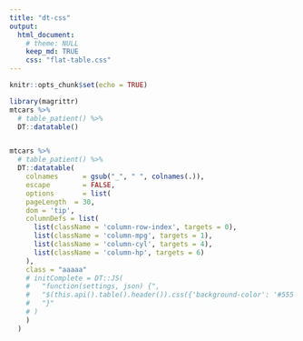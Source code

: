 ```yaml
---
title: "dt-css"
output: 
  html_document:
    # theme: NULL
    keep_md: TRUE
    css: "flat-table.css"
---
```


```r
knitr::opts_chunk$set(echo = TRUE)
```

```r
library(magrittr)
mtcars %>% 
  # table_patient() %>% 
  DT::datatable()


mtcars %>% 
  # table_patient() %>% 
  DT::datatable(
    colnames      = gsub("_", " ", colnames(.)),
    escape        = FALSE,
    options       = list(
    pageLength  = 30,
    dom = 'tip',
    columnDefs = list(
      list(className = 'column-row-index', targets = 0),
      list(className = 'column-mpg', targets = 1),
      list(className = 'column-cyl', targets = 4),
      list(className = 'column-hp', targets = 6)
    ),
    class = "aaaaa"
    # initComplete = DT::JS(
    #   "function(settings, json) {",
    #   "$(this.api().table().header()).css({'background-color': '#555', 'color': '#fff'});",
    #   "}"
    # )
    )
  )

```
